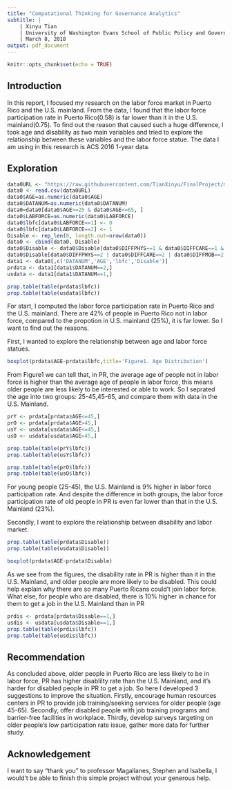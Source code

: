 ```yaml
---
title: "Computational Thinking for Governance Analytics"
subtitle: |
    | Xinyu Tian
    | University of Washington Evans School of Public Policy and Governance
    | March 8, 2018
output: pdf_document
---
```


```r
knitr::opts_chunk$set(echo = TRUE)
```

## **Introduction**

In this report, I focused my research on the labor force market in Puerto Rico and the U.S. mainland. From the data, I found that the labor force participation rate in Puerto Rico(0.58) is far lower than it in the U.S. mainland(0.75).
To find out the reason that caused such a huge difference, I took age and disability as two main variables and tried to explore the relationship between these variables and the labor force statue.
The data I am using in this research is ACS\footnote{American Community Surveys, from IPUMS USA(https://usa.ipums.org/usa/index.shtml).} 2016 1-year data. 

## Exploration
```r
data0URL <- "https://raw.githubusercontent.com/TianXinyu/FinalProject/master/usa_00003.csv"
data0 <- read.csv(data0URL)
data0$AGE=as.numeric(data0$AGE)
data0$DATANUM=as.numeric(data0$DATANUM)
data0=data0[data0$AGE>=25 & data0$AGE<=65, ]
data0$LABFORCE=as.numeric(data0$LABFORCE)
data0$lbfc[data0$LABFORCE==1] <- 0
data0$lbfc[data0$LABFORCE==2] <- 1
Disable <- rep_len(0, length.out=nrow(data0))
data0 <- cbind(data0, Disable)
data0$Disable <- data0$Disable[data0$DIFFPHYS==1 & data0$DIFFCARE==1 & data0$DIFFMOB==1 & data0$DIFFSENS==1 & data0$DIFFEYE==1 & data0$DIFFHEAR==1] <-0
data0$Disable[data0$DIFFPHYS==2 | data0$DIFFCARE==2 | data0$DIFFMOB==2 |  data0$DIFFSENS==2 | data0$DIFFEYE==2 |  data0$DIFFHEAR==2] <-1
data1 <- data0[,c('DATANUM','AGE','lbfc','Disable')]
prdata <- data1[data1$DATANUM==2,]
usdata <- data1[data1$DATANUM==1,]
```

```r
prop.table(table(prdata$lbfc))
prop.table(table(usdata$lbfc))
```

For start, I computed the labor force participation rate in Puerto Rico and the U.S. mainland. There are 42% of people in Puerto Rico not in labor force, compared to the propotion in U.S. mainland (25%), it is far lower. So I want to find out the reasons.

First, I wanted to explore the relationship between age and labor force statues.

```r
boxplot(prdata$AGE~prdata$lbfc,title='Figure1. Age Distribution')
```

From Figure1 we can tell that, in PR, the average age of people not in labor force is higher than the average age of people in labor force, this means older people are less likely to be interested or able to work. So I seprated the age into two groups: 25-45,45-65, and compare them with data in the U.S. Mainland.
```r
prY <- prdata[prdata$AGE<=45,]
prO <- prdata[prdata$AGE>45,]
usY <- usdata[usdata$AGE<=45,]
usO <- usdata[usdata$AGE>45,]
```
```r
prop.table(table(prY$lbfc))
prop.table(table(usY$lbfc))
```
```r
prop.table(table(prO$lbfc))
prop.table(table(usO$lbfc))
```
For young people (25-45), the U.S. Mainland is 9% higher in labor force participation rate. And despite the difference in both groups, the labor force participation rate of old people in PR is even far lower than that in the U.S. Mainland (23%).

Secondly, I want to explore the relationship between disability and labor market.
```r
prop.table(table(prdata$Disable))
prop.table(table(usdata$Disable))
```

```r
boxplot(prdata$AGE~prdata$Disable)
```

As we see from the figures, the disability rate in PR is higher than it in the U.S. Mainland, and older people are more likely to be disabled. This could help explain why there are so many Puerto Ricans could't join labor force.
What else, for people who are disabled, there is 10% higher in chance for them to get a job in the U.S. Mainland than in PR
```r
prdis <- prdata[prdata$Disable==1,]
usdis <- usdata[usdata$Disable==1,]
prop.table(table(prdis$lbfc))
prop.table(table(usdis$lbfc))
```

## Recommendation
As concluded above, older people in Puerto Rico are less likely to be in labor force, PR has higher disablilty rate than the U.S. Mainland, and it's harder for disabled people in PR to get a job.
So here I developed 3 suggestions to improve the situation.
Firstly, encourage human resources centers in PR to provide job training/seeking services for older people (age 45-65). Secondly, offer disabled people with job training programs and barrier-free facilities in workplace. Thirdly, develop surveys targeting on older people’s low participation rate issue, gather more data for further study.

## **Acknowledgement**
I want to say "thank you" to professor Magallanes, Stephen and Isabella, I would't be able to finish this simple project without your generous help.









